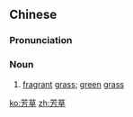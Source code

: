 ==Chinese==
{{zh-forms}}

===Pronunciation===
{{zh-pron
|m=fāngcǎo
|cat=n
}}

===Noun===
{{zh-noun}}

# [[fragrant]] [[grass]]; [[green]] [[grass]]

[[ko:芳草]]
[[zh:芳草]]